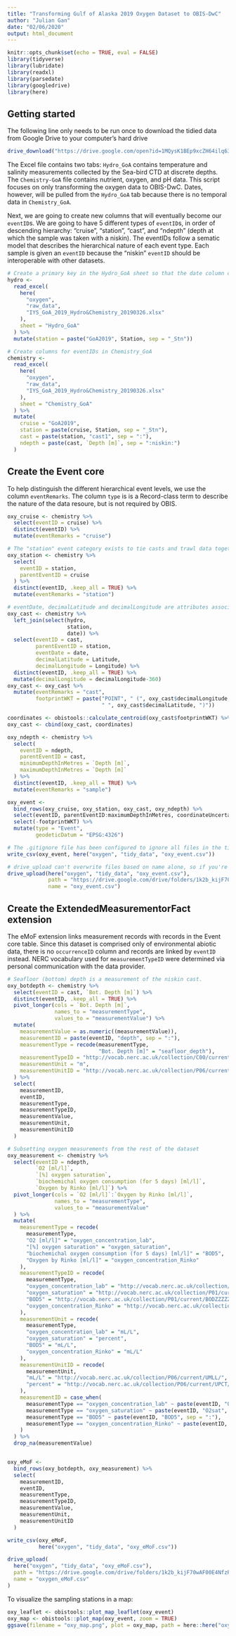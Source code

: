 ```yaml
---
title: "Transforming Gulf of Alaska 2019 Oxygen Dataset to OBIS-DwC"
author: "Julian Gan"
date: "02/06/2020"
output: html_document
---
```


```r
knitr::opts_chunk$set(echo = TRUE, eval = FALSE)
library(tidyverse)
library(lubridate)
library(readxl)
library(parsedate)
library(googledrive)
library(here)
```

## Getting started

The following line only needs to be run once to download the tidied data from Google Drive to your computer's hard drive

```r
drive_download("https://drive.google.com/open?id=1MQysK1BEp9xcZH64ilq63Sx3ri5SJYCx", path = here("oxygen", "raw_data", "IYS_GoA_2019_Hydro&Chemistry_20190326.xlsx"))
```

The Excel file contains two tabs: `Hydro_GoA` contains temperature and salinity measurements collected by the Sea-bird CTD at discrete depths. The `Chemistry-GoA` file contains nutrient, oxygen, and pH data. This script focuses on only transforming the oxygen data to OBIS-DwC. Dates, however, will be pulled from the `Hydro_GoA` tab because there is no temporal data in `Chemistry_GoA`.

Next, we are going to create new columns that will eventually become our `eventID`s. We are going to have 5 different types of `eventID`s, in order of descending hierarchy: "cruise", "station", "cast", and "ndepth" (depth at which the sample was taken with a niskin). The eventIDs follow a sematic model that describes the hierarchical nature of each event type. Each sample is given an `eventID` because the "niskin" `eventID` should be interoperable with other datasets.

```r
# Create a primary key in the Hydro_GoA sheet so that the date column can be joined to Chemistry_GoA
hydro <-
  read_excel(
    here(
      "oxygen",
      "raw_data",
      "IYS_GoA_2019_Hydro&Chemistry_20190326.xlsx"
    ),
    sheet = "Hydro_GoA"
  ) %>%
  mutate(station = paste("GoA2019", Station, sep = "_Stn"))

# Create columns for eventIDs in Chemistry_GoA
chemistry <-
  read_excel(
    here(
      "oxygen",
      "raw_data",
      "IYS_GoA_2019_Hydro&Chemistry_20190326.xlsx"
    ),
    sheet = "Chemistry_GoA"
  ) %>%
  mutate(
    cruise = "GoA2019",
    station = paste(cruise, Station, sep = "_Stn"),
    cast = paste(station, "cast1", sep = ":"),
    ndepth = paste(cast, `Depth [m]`, sep = ":niskin:")
  )
```


## Create the Event core

To help distinguish the different hierarchical event levels, we use the column `eventRemarks`. The column `type` is is a Record-class term to describe the nature of the data resoure, but is not required by OBIS.

```r
oxy_cruise <- chemistry %>%
  select(eventID = cruise) %>%
  distinct(eventID) %>%
  mutate(eventRemarks = "cruise")

# The "station" event category exists to tie casts and trawl data together.
oxy_station <- chemistry %>%
  select(
    eventID = station,
    parentEventID = cruise
  ) %>%
  distinct(eventID, .keep_all = TRUE) %>%
  mutate(eventRemarks = "station")

# eventDate, decimalLatitude and decimalLongitude are attributes associated with the "cast" record type, because sampling times and cast and trawl coordinates differ amongst datasets.
oxy_cast <- chemistry %>%
  left_join(select(hydro,
                   station,
                   date)) %>%
  select(eventID = cast,
         parentEventID = station,
         eventDate = date,
         decimalLatitude = Latitude,
         decimalLongitude = Longitude) %>%
  distinct(eventID, .keep_all = TRUE) %>%
  mutate(decimalLongitude = decimalLongitude-360)
oxy_cast <- oxy_cast %>%
  mutate(eventRemarks = "cast",
         footprintWKT = paste("POINT", " (", oxy_cast$decimalLongitude,
                              " ", oxy_cast$decimalLatitude, ")"))

coordinates <- obistools::calculate_centroid(oxy_cast$footprintWKT) %>% select(coordinateUncertaintyInMeters)
oxy_cast <- cbind(oxy_cast, coordinates)

oxy_ndepth <- chemistry %>%
  select(
    eventID = ndepth,
    parentEventID = cast,
    minimumDepthInMetres = `Depth [m]`,
    maximumDepthInMetres = `Depth [m]`
  ) %>%
  distinct(eventID, .keep_all = TRUE) %>%
  mutate(eventRemarks = "sample")

oxy_event <-
  bind_rows(oxy_cruise, oxy_station, oxy_cast, oxy_ndepth) %>%
  select(eventID, parentEventID:maximumDepthInMetres, coordinateUncertaintyInMeters, eventRemarks) %>% 
  select(-footprintWKT) %>%
  mutate(type = "Event",
         geodeticDatum = "EPSG:4326")
```

```r
# The .gitignore file has been configured to ignore all files in the tidy_data folder so no data gets pushed to the Git repository.
write_csv(oxy_event, here("oxygen", "tidy_data", "oxy_event.csv"))

# drive_upload can't overwrite files based on name alone, so if you're re-running this script after creating the first file, make sure to delete the older version from Google Drive.
drive_upload(here("oxygen", "tidy_data", "oxy_event.csv"),
             path = "https://drive.google.com/drive/folders/1k2b_kijF70wAF00E4NfzRIxoISkqiI1v",
             name = "oxy_event.csv")
```


## Create the ExtendedMeasurementorFact extension 

The eMoF extension links measurement records with records in the Event core table. Since this dataset is comprised only of environmental abiotic data, there is no `occurrenceID` column and records are linked by `eventID` instead. NERC vocabulary used for `measurementTypeID` were determined via personal communication with the data provider.

```r
# Seafloor (bottom) depth is a measurement of the niskin cast.
oxy_botdepth <- chemistry %>%
  select(eventID = cast, `Bot. Depth [m]`) %>%
  distinct(eventID, .keep_all = TRUE) %>%
  pivot_longer(cols = `Bot. Depth [m]`,
               names_to = "measurementType",
               values_to = "measurementValue") %>%
  mutate(
    measurementValue = as.numeric((measurementValue)),
    measurementID = paste(eventID, "depth", sep = ":"),
    measurementType = recode(measurementType,
                             "Bot. Depth [m]" = "seafloor_depth"),
    measurementTypeID = "http://vocab.nerc.ac.uk/collection/C00/current/SCILOG/",
    measurementUnit = "m",
    measurementUnitID = "http://vocab.nerc.ac.uk/collection/P06/current/ULAA/"
  ) %>%
  select(
    measurementID,
    eventID,
    measurementType,
    measurementTypeID,
    measurementValue,
    measurementUnit,
    measurementUnitID
  )

# Subsetting oxygen measurements from the rest of the dataset
oxy_measurement <- chemistry %>% 
  select(eventID = ndepth,
         `O2 [ml/l]`,
         `[%] oxygen saturation`,
         `biochemichal oxygen consumption (for 5 days) [ml/l]`,
         `Oxygen by Rinko [ml/l]`) %>% 
  pivot_longer(cols = `O2 [ml/l]`:`Oxygen by Rinko [ml/l]`,
               names_to = "measurementType",
               values_to = "measurementValue"
  ) %>% 
  mutate(
    measurementType = recode(
      measurementType,
      "O2 [ml/l]" = "oxygen_concentration_lab",
      "[%] oxygen saturation" = "oxygen_saturation",
      "biochemichal oxygen consumption (for 5 days) [ml/l]" = "BOD5",
      "Oxygen by Rinko [ml/l]" = "oxygen_concentration_Rinko"
    ),
    measurementTypeID = recode(
      measurementType,
      "oxygen_concentration_lab" = "http://vocab.nerc.ac.uk/collection/P01/current/DOXYWITX/",
      "oxygen_saturation" = "http://vocab.nerc.ac.uk/collection/P01/current/OXYSWW01/",
      "BOD5" = "http://vocab.nerc.ac.uk/collection/P01/current/BODZZZZZ/",
      "oxygen_concentration_Rinko" = "http://vocab.nerc.ac.uk/collection/P01/current/DOXYUZ01/"
    ),
    measurementUnit = recode(
      measurementType,
      "oxygen_concentration_lab" = "mL/L",
      "oxygen_saturation" = "percent",
      "BOD5" = "mL/L",
      "oxygen_concentration_Rinko" = "mL/L"
    ),
    measurementUnitID = recode(
      measurementUnit,
      "mL/L" = "http://vocab.nerc.ac.uk/collection/P06/current/UMLL/",
      "percent" = "http://vocab.nerc.ac.uk/collection/P06/current/UPCT/"
    ),
    measurementID = case_when(
      measurementType == "oxygen_concentration_lab" ~ paste(eventID, "O2", sep = ":"),
      measurementType == "oxygen_saturation" ~ paste(eventID, "O2sat", sep = ":"),
      measurementType == "BOD5" ~ paste(eventID, "BOD5", sep = ":"),
      measurementType == "oxygen_concentration_Rinko" ~ paste(eventID, "O2_R", sep = ":")
    )
  ) %>% 
  drop_na(measurementValue)


oxy_eMoF <-
  bind_rows(oxy_botdepth, oxy_measurement) %>%
  select(
    measurementID,
    eventID,
    measurementType,
    measurementTypeID,
    measurementValue,
    measurementUnit,
    measurementUnitID
  )
```

```r
write_csv(oxy_eMoF,
          here("oxygen", "tidy_data", "oxy_eMoF.csv"))

drive_upload(
  here("oxygen", "tidy_data", "oxy_eMoF.csv"),
  path = "https://drive.google.com/drive/folders/1k2b_kijF70wAF00E4NfzRIxoISkqiI1v",
  name = "oxygen_eMoF.csv"
)
```

To visualize the sampling stations in a map:

``` r
oxy_leaflet <- obistools::plot_map_leaflet(oxy_event)
oxy_map <- obistools::plot_map(oxy_event, zoom = TRUE)
ggsave(filename = "oxy_map.png", plot = oxy_map, path = here::here("oxygen", "maps"))
```
